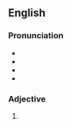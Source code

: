 ==English==

===Pronunciation===
* {{IPA|/ˈiːzi/|lang=en}}
* {{audio|en-us-easy.ogg|Audio (US)|lang=en}}
* {{audio|En-uk-easy.ogg|Audio (UK)|lang=en}}
* {{rhymes|iːzi|lang=en}}

===Adjective===
{{head|en|adjective}}

# {{obsolete spelling of|easy|lang=en}}